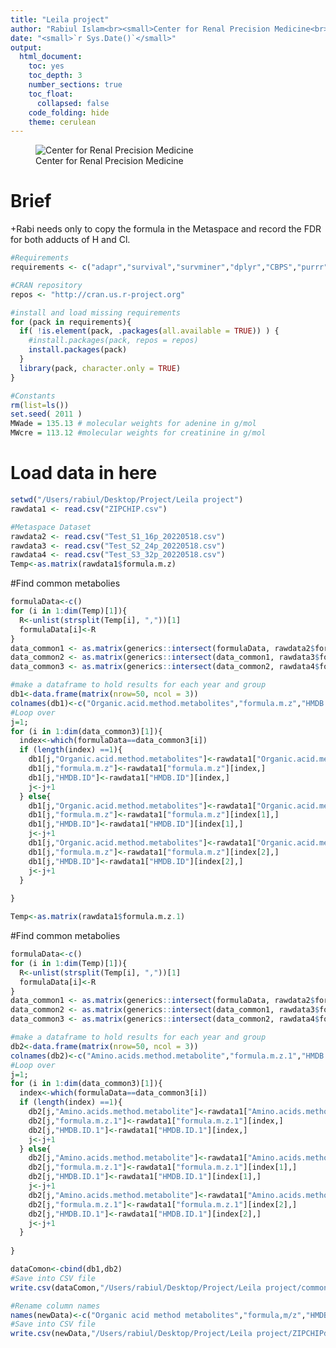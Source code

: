 ```yaml
---
title: "Leila project"
author: "Rabiul Islam<br><small>Center for Renal Precision Medicine<br>University of Texas Health San Antonio School of Medicine</small>"
date: "<small>`r Sys.Date()`</small>"
output:
  html_document:
    toc: yes
    toc_depth: 3
    number_sections: true
    toc_float: 
      collapsed: false
    code_folding: hide
    theme: cerulean
---
```


![Center for Renal Precision Medicine](https://dmontemayor.github.io/assets/Long_SOM/horizontal/JPG/UTHSA_Long-SOM_H_CMYK.jpg)

# Brief
+Rabi needs only to copy the formula in the Metaspace and record the FDR for both adducts of H and Cl.
 
```r
#Requirements
requirements <- c("adapr","survival","survminer","dplyr","CBPS","purrr","gtsummary","gt","cobalt","officer","rvg","lme4","lmerTest","effects","emmeans","readxl","tidyr")

#CRAN repository
repos <- "http://cran.us.r-project.org"

#install and load missing requirements
for (pack in requirements){
  if( !is.element(pack, .packages(all.available = TRUE)) ) {
    #install.packages(pack, repos = repos)
    install.packages(pack)
  }
  library(pack, character.only = TRUE)
}
```


```r
#Constants
rm(list=ls())
set.seed( 2011 )
MWade = 135.13 # molecular weights for adenine in g/mol
MWcre = 113.12 #molecular weights for creatinine in g/mol

```

# Load data in here
```r
setwd("/Users/rabiul/Desktop/Project/Leila project")
rawdata1 <- read.csv("ZIPCHIP.csv")

#Metaspace Dataset
rawdata2 <- read.csv("Test_S1_16p_20220518.csv")
rawdata3 <- read.csv("Test_S2_24p_20220518.csv")
rawdata4 <- read.csv("Test_S3_32p_20220518.csv")
Temp<-as.matrix(rawdata1$formula.m.z)
```

#Find common metabolies
```r
formulaData<-c()
for (i in 1:dim(Temp)[1]){
  R<-unlist(strsplit(Temp[i], ","))[1]
  formulaData[i]<-R
}
data_common1 <- as.matrix(generics::intersect(formulaData, rawdata2$formula))
data_common2 <- as.matrix(generics::intersect(data_common1, rawdata3$formula))
data_common3 <- as.matrix(generics::intersect(data_common2, rawdata4$formula))
```

```r
#make a dataframe to hold results for each year and group
db1<-data.frame(matrix(nrow=50, ncol = 3))
colnames(db1)<-c("Organic.acid.method.metabolites","formula.m.z","HMDB.ID")
#Loop over 
j=1;
for (i in 1:dim(data_common3)[1]){
  index<-which(formulaData==data_common3[i])
  if (length(index) ==1){
    db1[j,"Organic.acid.method.metabolites"]<-rawdata1["Organic.acid.method.metabolites"][index,]
    db1[j,"formula.m.z"]<-rawdata1["formula.m.z"][index,]
    db1[j,"HMDB.ID"]<-rawdata1["HMDB.ID"][index,]
    j<-j+1
  } else{
    db1[j,"Organic.acid.method.metabolites"]<-rawdata1["Organic.acid.method.metabolites"][index[1],]
    db1[j,"formula.m.z"]<-rawdata1["formula.m.z"][index[1],]
    db1[j,"HMDB.ID"]<-rawdata1["HMDB.ID"][index[1],]
    j<-j+1
    db1[j,"Organic.acid.method.metabolites"]<-rawdata1["Organic.acid.method.metabolites"][index[2],]
    db1[j,"formula.m.z"]<-rawdata1["formula.m.z"][index[2],]   
    db1[j,"HMDB.ID"]<-rawdata1["HMDB.ID"][index[2],]
    j<-j+1
  }
  
}
```

```r
Temp<-as.matrix(rawdata1$formula.m.z.1)
```

#Find common metabolies
```r
formulaData<-c()
for (i in 1:dim(Temp)[1]){
  R<-unlist(strsplit(Temp[i], ","))[1]
  formulaData[i]<-R
}
data_common1 <- as.matrix(generics::intersect(formulaData, rawdata2$formula))
data_common2 <- as.matrix(generics::intersect(data_common1, rawdata3$formula))
data_common3 <- as.matrix(generics::intersect(data_common2, rawdata4$formula))
```

```r
#make a dataframe to hold results for each year and group
db2<-data.frame(matrix(nrow=50, ncol = 3))
colnames(db2)<-c("Amino.acids.method.metabolite","formula.m.z.1","HMDB.ID.1")
#Loop over 
j=1;
for (i in 1:dim(data_common3)[1]){
  index<-which(formulaData==data_common3[i])
  if (length(index) ==1){
    db2[j,"Amino.acids.method.metabolite"]<-rawdata1["Amino.acids.method.metabolite"][index,]
    db2[j,"formula.m.z.1"]<-rawdata1["formula.m.z.1"][index,]
    db2[j,"HMDB.ID.1"]<-rawdata1["HMDB.ID.1"][index,]
    j<-j+1
  } else{
    db2[j,"Amino.acids.method.metabolite"]<-rawdata1["Amino.acids.method.metabolite"][index[1],]
    db2[j,"formula.m.z.1"]<-rawdata1["formula.m.z.1"][index[1],]
    db2[j,"HMDB.ID.1"]<-rawdata1["HMDB.ID.1"][index[1],]
    j<-j+1
    db2[j,"Amino.acids.method.metabolite"]<-rawdata1["Amino.acids.method.metabolite"][index[2],]
    db2[j,"formula.m.z.1"]<-rawdata1["formula.m.z.1"][index[2],]   
    db2[j,"HMDB.ID.1"]<-rawdata1["HMDB.ID.1"][index[2],]
    j<-j+1
  }
  
}
```


```r
dataComon<-cbind(db1,db2)
#Save into CSV file
write.csv(dataComon,"/Users/rabiul/Desktop/Project/Leila project/commonMetabolies.csv")
```

```r
#Rename column names
names(newData)<-c("Organic acid method metabolites","formula,m/z","HMDB ID","m/z of M-H","FDR of Identification (M-H)","m/z of M+Cl","FDR of Identification (M+Cl)","Amino acids method metabolite","formula,m/z1","HMDB ID1","m/z of M-H1","FDR of Identification (M-H)","m/z of M+Cl","FDR of Identification (M+Cl)1")
#Save into CSV file
write.csv(newData,"/Users/rabiul/Desktop/Project/Leila project/ZIPCHIPdata_new_1.csv")
```

